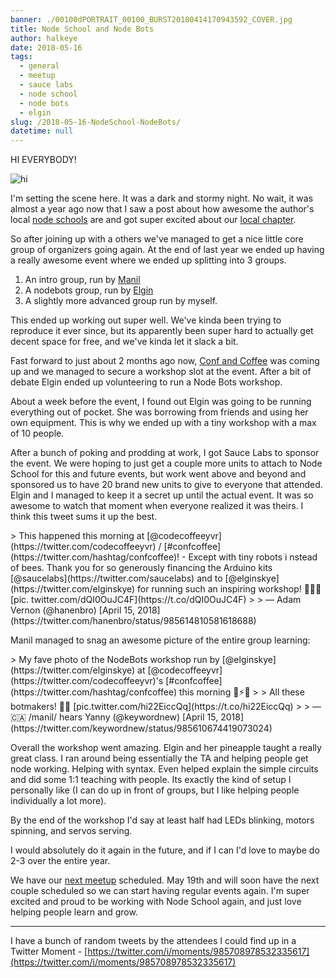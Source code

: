 ```yaml
---
banner: ./00100dPORTRAIT_00100_BURST20180414170943592_COVER.jpg
title: Node School and Node Bots
author: halkeye
date: 2018-05-16
tags:
  - general
  - meetup
  - sauce labs
  - node school
  - node bots
  - elgin
slug: /2018-05-16-NodeSchool-NodeBots/
datetime: null
---
```


HI EVERYBODY!

![hi](stitch_says_hi.gif)

I'm setting the scene here. It was a dark and stormy night. No wait, it was
almost a year ago now that I saw a post about how awesome the author's local
[node schools](https://nodeschool.io/) are and got super excited about our
[local chapter](https://nodeschool.io/vancouver/).

So after joining up with a others we've managed to get a nice little core group
of organizers going again. At the end of last year we ended up having a really
awesome event where we ended up splitting into 3 groups.

1) An intro group, run by [Manil](https://twitter.com/keywordnew)
2) A nodebots group, run by [Elgin](https://twitter.com/elginskye)
3) A slightly more advanced group run by myself.

This ended up working out super well. We've kinda been trying to reproduce it
ever since, but its apparently been super hard to actually get decent space for
free, and we've kinda let it slack a bit.

Fast forward to just about 2 months ago now,
[Conf and Coffee](https://www.meetup.com/codecoffeeyvr/events/249207842/) was
coming up and we managed to secure a workshop slot at the event. After a bit of
debate Elgin ended up volunteering to run a Node Bots workshop.

About a week before the event, I found out Elgin was going to be running
everything out of pocket. She was borrowing from friends and using her own
equipment. This is why we ended up with a tiny workshop with a max of 10
people.

After a bunch of poking and prodding at work, I got Sauce Labs to sponsor the
event. We were hoping to just get a couple more units to attach to Node School
for this and future events, but work went above and beyond and sponsored us to
have 20 brand new units to give to everyone that attended. Elgin and I managed
to keep it a secret up until the actual event. It was so awesome to watch that
moment when everyone realized it was theirs.  I think this tweet sums it up the
best.

<Tweet tweetLink="hanenbro/status/985614810581618688">
  > This happened this morning at [@codecoffeeyvr](https://twitter.com/codecoffeeyvr) / [#confcoffee](https://twitter.com/hashtag/confcoffee)! - Except with tiny robots i nstead of bees. Thank you for so generously financing the Arduino kits [@saucelabs](https://twitter.com/saucelabs) and to [@elginskye](https://twitter.com/elginskye) for running such an inspiring workshop! 🙌💥🤖 [pic. twitter.com/dQI0OuJC4F](https://t.co/dQI0OuJC4F)
  >
  > — Adam Vernon (@hanenbro) [April 15, 2018](https://twitter.com/hanenbro/status/985614810581618688)
</Tweet>

Manil managed to snag an awesome picture of the entire group learning:

<Tweet tweetLink="keywordnew/status/985610674419073024">
  > My fave photo of the NodeBots workshop run by [@elginskye](https://twitter.com/elginskye) at [@codecoffeeyvr](https://twitter.com/codecoffeeyvr)'s [#confcoffee](https://twitter.com/hashtag/confcoffee) this morning 🤩⚡🤖  
  >
  > All these botmakers! 🙌🏽 [pic.twitter.com/hi22EiccQq](https://t.co/hi22EiccQq)
  >
  > — 🇨🇦 /manil/ hears Yanny (@keywordnew) [April 15, 2018](https://twitter.com/keywordnew/status/985610674419073024)
</Tweet>

Overall the workshop went amazing. Elgin and her pineapple taught a really great
class. I ran around being essentially the TA and helping people get node working.
Helping with syntax. Even helped explain the simple circuits and did some 1:1
teaching with people. Its exactly the kind of setup I personally like (I can do
up in front of groups, but I like helping people individually a lot more).

By the end of the workshop I'd say at least half had LEDs blinking, motors
spinning, and servos serving.

I would absolutely do it again in the future, and if I can I'd love to maybe do
2-3 over the entire year.

We have our [next meetup](https://www.meetup.com/nodeschool-vancouver/events/250462424/)
scheduled. May 19th and will soon have the next couple scheduled so we can start having
regular events again. I'm super excited and proud to be working with Node School again,
and just love helping people learn and grow.

---

I have a bunch of random tweets by the attendees I could find up in a Twitter 
Moment - [https://twitter.com/i/moments/985708978532335617](https://twitter.com/i/moments/985708978532335617)

